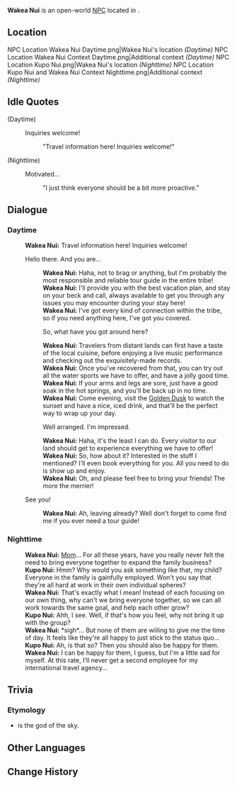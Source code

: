 {{Meta
<!-- Remove this template after adding the missing info -->
|missing_NPC_profile  = yes
}}
{{Character Infobox
|type             = Open-World NPC
|image            = NPC Wakea Nui.png
|realname         = 
|deceased         = 
|region           = Natlan
|location         = Natlan
|affiliation      = People of the Springs
|title            = Guide

|ancestry         = <!-- Clan/family -->
|father           = 
|mother           = Kupo Nui
|spouse           = 
|sibling          = 
|child            = 
|relative         = Haloa Nui
|relative2        = Mahina Nui
|relative3        = Milu Nui
|relative4        = Pakaa Nui
|relative5        = Pele Nui

|voiceEN          = 
|voiceCN          = 
|voiceJP          = 
|voiceKR          = 
|dialoguereward   = 
}}
'''Wakea Nui''' is an open-world [[NPC]] located in {{Location|"People of the Springs"}}.

==Location==
<gallery>
NPC Location Wakea Nui Daytime.png|Wakea Nui's location ''(Daytime)''
NPC Location Wakea Nui Context Daytime.png|Additional context ''(Daytime)''
NPC Location Kupo Nui.png|Wakea Nui's location ''(Nighttime)''
NPC Location Kupo Nui and Wakea Nui Context Nighttime.png|Additional context ''(Nighttime)''
</gallery>
<!--
==Profile==
Detailed story/lore information goes here.
''(To be added.)''

===Appearance===
Keep appearance section short and concise. Limit to 2 paragraphs with 3-4 sentences each.
''(To be added.)''

==Quests and Events==
{{Quests and Events}}
-->

==Idle Quotes==
{{Dialogue Start}}
;(Daytime)
:{{DIcon|Idle}} Inquiries welcome!
::{{A|VO Wakea Nui 01.ogg}} "Travel information here! Inquiries welcome!"

;(Nighttime)
:{{DIcon|Idle}} Motivated...
::{{A|VO Wakea Nui 02.ogg}} "I just think everyone should be a bit more proactive."
{{Dialogue End}}

==Dialogue==
===Daytime===
{{Dialogue Start}}
:'''Wakea Nui:''' Travel information here! Inquiries welcome!
:{{DIcon}} Hello there. And you are...
::'''Wakea Nui:''' Haha, not to brag or anything, but I'm probably the most responsible and reliable tour guide in the entire tribe!
::'''Wakea Nui:''' I'll provide you with the best vacation plan, and stay on your beck and call, always available to get you through any issues you may encounter during your stay here!
::'''Wakea Nui:''' I've got every kind of connection within the tribe, so if you need anything here, I've got you covered.
::{{DIcon}} So, what have you got around here?
::'''Wakea Nui:''' Travelers from distant lands can first have a taste of the local cuisine, before enjoying a live music performance and checking out the exquisitely-made records.
::'''Wakea Nui:''' Once you've recovered from that, you can try out all the water sports we have to offer, and have a jolly good time.
::'''Wakea Nui:''' If your arms and legs are sore, just have a good soak in the hot springs, and you'll be back up in no time.
::'''Wakea Nui:''' Come evening, visit the [[Golden Dusk]] to watch the sunset and have a nice, iced drink, and that'll be the perfect way to wrap up your day.
::{{DIcon}} Well arranged. I'm impressed.
::'''Wakea Nui:''' Haha, it's the least I can do. Every visitor to our land should get to experience everything we have to offer!
::'''Wakea Nui:''' So, how about it? Interested in the stuff I mentioned? I'll even book everything for you. All you need to do is show up and enjoy.
::'''Wakea Nui:''' Oh, and please feel free to bring your friends! The more the merrier!
:{{DIcon}} See you!
::'''Wakea Nui:''' Ah, leaving already? Well don't forget to come find me if you ever need a tour guide!
{{Dialogue End}}

===Nighttime===
{{Dialogue Start}}
:'''Wakea Nui:''' [[Kupo Nui|Mom]]... For all these years, have you really never felt the need to bring everyone together to expand the family business?
:'''Kupo Nui:''' Hmm? Why would you ask something like that, my child? Everyone in the family is gainfully employed. Won't you say that they're all hard at work in their own individual spheres?
:'''Wakea Nui:''' That's exactly what I mean! Instead of each focusing on our own thing, why can't we bring everyone together, so we can all work towards the same goal, and help each other grow?
:'''Kupo Nui:''' Ahh, I see. Well, if that's how you feel, why not bring it up with the group?
:'''Wakea Nui:''' *sigh*... But none of them are willing to give me the time of day. It feels like they're all happy to just stick to the status quo...
:'''Kupo Nui:''' Ah, is that so? Then you should also be happy for them.
:'''Wakea Nui:''' I can be happy for them, I guess, but I'm a little sad for myself. At this rate, I'll never get a second employee for my international travel agency...
{{Dialogue End}}
<!--
==Event Dialogue==
===Event Name===
{{Dialogue Start}}
:'''{{subst:#titleparts:{{subst:PAGENAME}}}}:'''
{{Dialogue End}}
-->
==Trivia==
===Etymology===
* {{W|Wākea}} is the {{W|Hawaiian religion|Hawaiian}} god of the sky.

==Other Languages==
{{Other Languages|default_hidden=1
|en      = Wakea Nui
|zhs     = 瓦凯・努伊
|zhs_rm  = Wǎkǎi Nǔyī
|zht     = 瓦凱・努伊
|zht_rm  = Wǎkǎi Nǔyī
|ja      = ワケア・ヌイ
|ja_rm   = Wakea Nui
|ko      = 와케아・누이
|es      = Wakea Nui
|fr      = Wakea Nui
|ru      = Вакеа Нуи
|th      = Wakea Nui
|vi      = Wakea Nui
|de      = Wakea Nui
|id      = Wakea Nui
|pt      = Wakea Nui
|tr      = Wakea Nui
|it      = Wakea Nui
}}

==Change History==
{{Change History|5.0}}
<!--
==References==
{{Reflist}}
-->